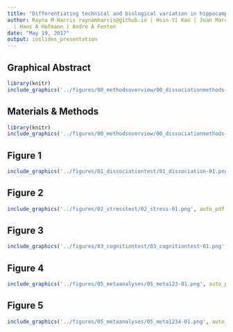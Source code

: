 ```yaml
---
title: "Differentiating technical and biological variation in hippocampal gene expression"
author: Rayna M Harris raynamharris@github.io | Hsin-Yi Kao | Juan Marcos Alarcon
  | Hans A Hofmann | Andre A Fenton
date: "May 19, 2017"
output: ioslides_presentation
---
```


## Graphical Abstract 


```r
library(knitr)
include_graphics('../figures/00_methodsoverview/00_dissociationmethods-01.png', auto_pdf = TRUE, dpi = 300)
```

## Materials & Methods


```r
library(knitr)
include_graphics('../figures/00_methodsoverview/00_dissociationmethods-02.png', auto_pdf = TRUE, dpi = 300)
```

## Figure 1 

```r
include_graphics('../figures/01_dissociationtest/01_dissociation-01.png', auto_pdf = TRUE, dpi = 400)
```

## Figure 2

```r
include_graphics('../figures/02_stresstest/02_stress-01.png', auto_pdf = TRUE, dpi = 400)
```


## Figure 3

```r
include_graphics('../figures/03_cognitiontest/03_cognitiontest-01.png', auto_pdf = TRUE, dpi = 400)
```


## Figure 4

```r
include_graphics('../figures/05_metaanalyses/05_meta123-01.png', auto_pdf = TRUE, dpi = 300)
```

## Figure 5

```r
include_graphics('../figures/05_metaanalyses/05_meta1234-01.png', auto_pdf = TRUE, dpi = 300)
```



